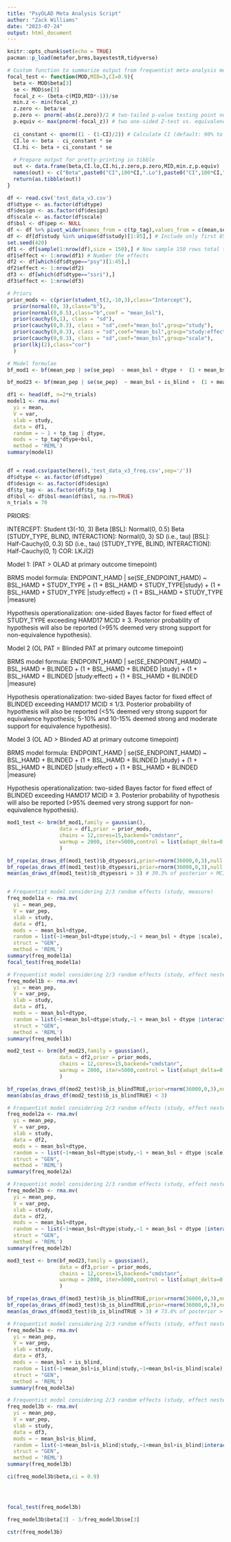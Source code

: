 ```yaml
---
title: "PsyOLAD Meta Analysis Script"
author: "Zack Williams"
date: "2023-07-24"
output: html_document
---
```


```r
knitr::opts_chunk$set(echo = TRUE)
pacman::p_load(metafor,brms,bayestestR,tidyverse)

# Custom function to summarize output from frequentist meta-analysis model
focal_test <- function(MOD,MID=3,CI=0.9){
  beta <- MOD$beta[3]
  se <- MOD$se[3]
  focal_z <- (beta-c(MID,MID*-1))/se
  min.z <- min(focal_z)
  z.zero <- beta/se
  p.zero <- pnorm(-abs(z.zero))/2 # two-tailed p-value testing point null at zero
  p.equiv <- max(pnorm(-focal_z)) # two one-sided Z-test vs. equivalence bounds at ±MCID (default 3)
  
  ci_constant <- qnorm((1 - (1-CI)/2)) # Calculate CI (default: 90% to correspond to Two one-sided tests at 95%)
  CI.lo <- beta - ci_constant * se
  CI.hi <- beta + ci_constant * se
  
  # Prepare output for pretty-printing in tibble
  out <- data.frame(beta,CI.lo,CI.hi,z.zero,p.zero,MID,min.z,p.equiv)
  names(out) <- c("Beta",paste0("CI",100*CI,".Lo"),paste0("CI",100*CI,".Hi"),"Z.zero","P.zero","MCID","Z.equiv","P.equiv")
  return(as.tibble(out))
}

df <- read.csv('test_data_v3.csv')
df$dtype <- as.factor(df$dtype)
df$design <- as.factor(df$design)
df$scale <- as.factor(df$scale)
df$bsl <- df$pep <- NULL
df <- df %>% pivot_wider(names_from = c(tp_tag),values_from = c(mean,se,std,var)) 
df <- df[df$study %in% unique(df$study)[1:85],] # Include only first 85 unique studies to have roughly approximate-sized corpus
set.seed(420)
df1 <- df[sample(1:nrow(df),size = 150),] # Now sample 150 rows total to include variable numbers of measures per study
df1$effect <- 1:nrow(df1) # Number the effects 
df2 <- df[which(df$dtype=="psy")[1:45],]
df2$effect <- 1:nrow(df2)
df3 <- df[which(df$dtype=="ssri"),]
df3$effect <- 1:nrow(df3)

# Priors
prior_mods <- c(prior(student_t(3,-10,3),class="Intercept"),
  prior(normal(0, 3),class="b"),
  prior(normal(0,0.5),class="b",coef = "mean_bsl"),
  prior(cauchy(0,1), class = "sd"),
  prior(cauchy(0,0.3), class = "sd",coef="mean_bsl",group="study"),
  prior(cauchy(0,0.3), class = "sd",coef="mean_bsl",group="study:effect"),
  prior(cauchy(0,0.3), class = "sd",coef="mean_bsl",group="scale"),
  prior(lkj(2),class="cor")
  )

# Model formulae
bf_mod1 <- bf(mean_pep | se(se_pep)  ~ mean_bsl + dtype +  (1 + mean_bsl + dtype|study) + (1 + mean_bsl + dtype |study:effect) + (1 + mean_bsl + dtype |scale))

bf_mod23 <- bf(mean_pep | se(se_pep)  ~ mean_bsl + is_blind +  (1 + mean_bsl + is_blind|study) + (1 + mean_bsl + is_blind |study:effect) + (1 + mean_bsl + is_blind |scale))
```

```r
df1 <- head(df, n=2*n_trials)
model1 <- rma.mv(
  yi = mean, 
  V = var, 
  slab = study,
  data = df1,
  random = ~ 1 + tp_tag | dtype, 
  mods = ~ tp_tag*dtype+bsl,
  method = 'REML')
summary(model1)


df = read.csv(paste(here(),'test_data_v3_freq.csv',sep='/'))
df$dtype <- as.factor(df$dtype)
df$design <- as.factor(df$design)
df$tp_tag <- as.factor(df$tp_tag )
df$bsl <- df$bsl-mean(df$bsl, na.rm=TRUE)
n_trials = 70
```


PRIORS:

INTERCEPT: Student t3(-10, 3)
Beta [BSL]: Normal(0, 0.5)
Beta [STUDY_TYPE, BLIND, INTERACTION]: Normal(0, 3)
SD (i.e., tau) [BSL]: Half-Cauchy(0, 0.3) 
SD (i.e., tau) [STUDY_TYPE, BLIND, INTERACTION]: Half-Cauchy(0, 1)
COR: LKJ(2)

Model 1: (PAT > OLAD at primary outcome timepoint) 

BRMS model formula: ENDPOINT_HAMD | se(SE_ENDPOINT_HAMD)  ~ BSL_HAMD + STUDY_TYPE +  (1 + BSL_HAMD + STUDY_TYPE|study) + (1 + BSL_HAMD + STUDY_TYPE |study:effect) + (1 + BSL_HAMD + STUDY_TYPE |measure)

Hypothesis operationalization: one-sided Bayes factor for fixed effect of STUDY_TYPE exceeding HAMD17 MCID ≥ 3. Posterior probability of hypothesis will also be reported (>95% deemed very strong support for non-equivalence hypothesis). 

Model 2 (OL PAT = Blinded PAT at primary outcome timepoint)

BRMS model formula: ENDPOINT_HAMD | se(SE_ENDPOINT_HAMD)  ~ BSL_HAMD + BLINDED +  (1 + BSL_HAMD + BLINDED |study) + (1 + BSL_HAMD + BLINDED |study:effect) + (1 + BSL_HAMD + BLINDED |measure)

Hypothesis operationalization: two-sided Bayes factor for fixed effect of BLINDED exceeding HAMD17 MCID ≤ 1/3. Posterior probability of hypothesis will also be reported (<5% deemed very strong support for equivalence hypothesis; 5-10% and 10-15% deemed strong and moderate support for equivalence hypothesis). 

Model 3 (OL AD > Blinded AD at primary outcome timepoint)

BRMS model formula: ENDPOINT_HAMD | se(SE_ENDPOINT_HAMD)  ~ BSL_HAMD + BLINDED +  (1 + BSL_HAMD + BLINDED |study) + (1 + BSL_HAMD + BLINDED |study:effect) + (1 + BSL_HAMD + BLINDED |measure)

Hypothesis operationalization: two-sided Bayes factor for fixed effect of BLINDED exceeding HAMD17 MCID ≥ 3. Posterior probability of hypothesis will also be reported (>95% deemed very strong support for non-equivalence hypothesis). 

```r
mod1_test <- brm(bf_mod1,family = gaussian(),
                 data = df1,prior = prior_mods,
                 chains = 12,cores=15,backend="cmdstanr",
                 warmup = 2000, iter=5000,control = list(adapt_delta=0.999,max_treedepth=20)
                 )

bf_rope(as_draws_df(mod1_test)$b_dtypessri,prior=rnorm(36000,0,3),null = c(-3,3)) # 1.40 for 2-sided BF
bf_rope(as_draws_df(mod1_test)$b_dtypessri,prior=rnorm(36000,0,3),null = c(-Inf,3)) # 3.40 for 1-sided BF
mean(as_draws_df(mod1_test)$b_dtypessri > 3) # 39.3% of posterior > MCID [fairly weak support for non-equivalence]


# Frequentist model considering 2/3 random effects (study, measure)
freq_model1a <- rma.mv(
  yi = mean_pep, 
  V = var_pep, 
  slab = study,
  data = df1,
  mods = ~ mean_bsl+dtype,
  random = list(~1+mean_bsl+dtype|study,~1 + mean_bsl + dtype |scale), 
  struct = "GEN",
  method = 'REML')
summary(freq_model1a)
focal_test(freq_model1a)

# Frequentist model considering 2/3 random effects (study, effect nested within study)
freq_model1b <- rma.mv(
  yi = mean_pep, 
  V = var_pep, 
  slab = study,
  data = df1,
  mods = ~ mean_bsl+dtype,
  random = list(~1+mean_bsl+dtype|study,~1 + mean_bsl + dtype |interaction(study,effect)), 
  struct = "GEN",
  method = 'REML')
summary(freq_model1b)

mod2_test <- brm(bf_mod23,family = gaussian(),
                 data = df2,prior = prior_mods,
                 chains = 12,cores=15,backend="cmdstanr",
                 warmup = 2000, iter=5000,control = list(adapt_delta=0.999,max_treedepth=20)
                 )

bf_rope(as_draws_df(mod2_test)$b_is_blindTRUE,prior=rnorm(36000,0,3),null = c(-3,3)) # 0.162 for 2-sided BF
mean(abs(as_draws_df(mod2_test)$b_is_blindTRUE) < 3)

# Frequentist model considering 2/3 random effects (study, effect nested within study)
freq_model2a <- rma.mv(
  yi = mean_pep, 
  V = var_pep, 
  slab = study,
  data = df2,
  mods = ~ mean_bsl+dtype,
  random = ~ list(~1+mean_bsl+dtype|study,~1 + mean_bsl + dtype |scale),
  struct = "GEN",
  method = 'REML')
summary(freq_model2a)

# Frequentist model considering 2/3 random effects (study, effect nested within study)
freq_model2b <- rma.mv(
  yi = mean_pep, 
  V = var_pep, 
  slab = study,
  data = df2,
  mods = ~ mean_bsl+dtype,
  random = ~ list(~1+mean_bsl+dtype|study,~1 + mean_bsl + dtype |interaction(study,effect)),
  struct = "GEN",
  method = 'REML')
summary(freq_model2b)

mod3_test <- brm(bf_mod23,family = gaussian(),
                 data = df3,prior = prior_mods,
                 chains = 12,cores=15,backend="cmdstanr",
                 warmup = 2000, iter=5000,control = list(adapt_delta=0.999,max_treedepth=20)
                 )

bf_rope(as_draws_df(mod3_test)$b_is_blindTRUE,prior=rnorm(36000,0,3),null = c(-3,3)) # 5.86 for 2-sided BF
bf_rope(as_draws_df(mod3_test)$b_is_blindTRUE,prior=rnorm(36000,0,3),null = c(-Inf,3)) # 14.88 for 1-sided BF
mean(as_draws_df(mod3_test)$b_is_blindTRUE > 3) # 73.6% of posterior > MCID [moderate support for non-equivalence]

# Frequentist model considering 2/3 random effects (study, effect nested within study)
freq_model3a <- rma.mv(
  yi = mean_pep, 
  V = var_pep, 
  slab = study,
  data = df3,
  mods = ~ mean_bsl + is_blind,
  random = list(~1+mean_bsl+is_blind|study,~1+mean_bsl+is_blind|scale),
  struct = "GEN",
  method = 'REML')
 summary(freq_model3a)

# Frequentist model considering 2/3 random effects (study, effect nested within study)
freq_model3b <- rma.mv(
  yi = mean_pep, 
  V = var_pep, 
  slab = study,
  data = df3,
  mods = ~ mean_bsl+is_blind,
  random = list(~1+mean_bsl+is_blind|study,~1+mean_bsl+is_blind|interaction(study,effect)),
  struct = "GEN",
  method = 'REML')
summary(freq_model3b)

ci(freq_model3b$beta,ci = 0.9)




focal_test(freq_model3b)

freq_model3b$beta[3] - 3/freq_model3b$se[3]

cstr(freq_model3b)
```



















